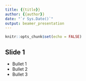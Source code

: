 ```yaml
---
title: {{title}}
author: {{author}}
date: "`r Sys.Date()`"
output: beamer_presentation
---
```


```r
knitr::opts_chunk$set(echo = FALSE)
```

## Slide 1

- Bullet 1
- Bullet 2
- Bullet 3

